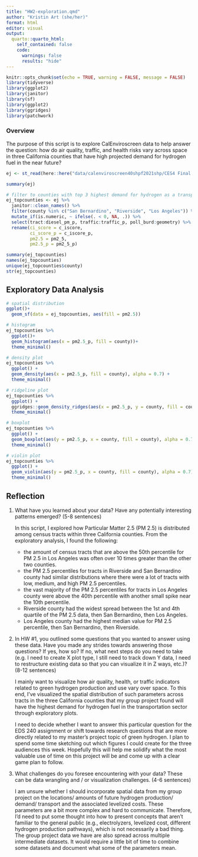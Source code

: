 ```yaml
---
title: "HW2-exploration.qmd"
author: "Kristin Art (she/her)"
format: html
editor: visual
output:
  quarto::quarto_html:
    self_contained: false
    code:
      warnings: false
      results: "hide"
---
```


```r
knitr::opts_chunk$set(echo = TRUE, warning = FALSE, message = FALSE)
library(tidyverse)
library(ggplot2)
library(janitor)
library(sf)
library(ggplot2)
library(ggridges)
library(patchwork)
```

### Overview

The purpose of this script is to explore CalEnviroscreen data to help answer the question: how do air quality, traffic, and health risks vary across space in three California counties that have high projected demand for hydrogen fuel in the near future?

```r
ej <- st_read(here::here("data/calenviroscreen40shpf2021shp/CES4 Final Shapefile.shp"))

summary(ej)

# filter to counties with top 3 highest demand for hydrogen as a transportation fuel in 2030
ej_topcounties <- ej %>% 
  janitor::clean_names() %>% 
  filter(county %in% c("San Bernardino", "Riverside", "Los Angeles")) %>% 
  mutate_if(is.numeric, ~ ifelse(. < 0, NA, .)) %>% 
  select(tract:diesel_pm_p, traffic:traffic_p, poll_burd:geometry) %>% 
  rename(ci_score = c_iscore,
         ci_score_p = c_iscore_p,
         pm2.5 = pm2_5,
         pm2.5_p = pm2_5_p)

summary(ej_topcounties)
names(ej_topcounties)
unique(ej_topcounties$county)
str(ej_topcounties)

```

## Exploratory Data Analysis 
```r
# spatial distribution
ggplot()+
  geom_sf(data = ej_topcounties, aes(fill = pm2.5))

# histogram
ej_topcounties %>% 
  ggplot()+
  geom_histogram(aes(x = pm2.5_p, fill = county))+
  theme_minimal()

# density plot
ej_topcounties %>%
  ggplot() +
  geom_density(aes(x = pm2.5_p, fill = county), alpha = 0.7) +
  theme_minimal()

# ridgeline plot
ej_topcounties %>%
  ggplot() +
  ggridges::geom_density_ridges(aes(x = pm2.5_p, y = county, fill = county), alpha = 0.7) +
  theme_minimal()

# boxplot
ej_topcounties %>%
  ggplot() +
  geom_boxplot(aes(y = pm2.5_p, x = county, fill = county), alpha = 0.7) +
  theme_minimal()

# violin plot
ej_topcounties %>%
  ggplot() +
  geom_violin(aes(y = pm2.5_p, x = county, fill = county), alpha = 0.7) +
  theme_minimal()


```

## Reflection

1.  What have you learned about your data? Have any potentially interesting patterns emerged? (5-8 sentences)

    In this script, I explored how Particular Matter 2.5 (PM 2.5) is distributed among census tracts within three California counties. From the exploratory analysis, I found the following:

    -   the amount of census tracts that are above the 50th percentile for PM 2.5 in Los Angeles was often over 10 times greater than the other two counties.
    -   the PM 2.5 percentiles for tracts in Riverside and San Bernardino county had similar distributions where there were a lot of tracts with low, medium, and high PM 2.5 percentiles.
    -   the vast majority of the PM 2.5 percentiles for tracts in Los Angeles county were above the 40th percentile with another small spike near the 10th percentile.
    -   Riverside county had the widest spread between the 1st and 4th quartile of the PM 2.5 data, then San Bernardino, then Los Angeles.
    -   Los Angeles county had the highest median value for PM 2.5 percentile, then San Bernardino, then Riverside.

2.  In HW #1, you outlined some questions that you wanted to answer using these data. Have you made any strides towards answering those questions? If yes, how so? If no, what next steps do you need to take (e.g. I need to create X plot type, I still need to track down Y data, I need to restructure existing data so that you can visualize it in Z ways, etc.)? (8-12 sentences)

    I mainly want to visualize how air quality, health, or traffic indicators related to green hydrogen production and use vary over space. To this end, I've visualized the spatial distribution of such parameters across tracts in the three California counties that my group project found will have the highest demand for hydrogen fuel in the transportation sector through exploratory plots.

    I need to decide whether I want to answer this particular question for the EDS 240 assignment or shift towards research questions that are more directly related to my master's project topic of green hydrogen. I plan to spend some time sketching out which figures I could create for the three audiences this week. Hopefully this will help me solidify what the most valuable use of time on this project will be and come up with a clear game plan to follow.

3.  What challenges do you foresee encountering with your data? These can be data wrangling and / or visualization challenges. (4-6 sentences)

    I am unsure whether I should incorporate spatial data from my group project on the locations/ amounts of future hydrogen production/ demand/ transport and the associated levelized costs. These parameters are a bit more complex and hard to communicate. Therefore, I'd need to put some thought into how to present concepts that aren't familiar to the general public (e.g., electrolyzers, levelized cost, different hydrogen production pathways), which is not necessarily a bad thing. The group project data we have are also spread across multiple intermediate datasets. It would require a little bit of time to combine some datasets and document what some of the parameters mean.

